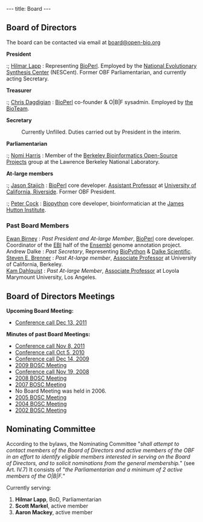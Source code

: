 ---
title: Board
---

== Board of Directors ==
The board can be contacted via email at [mailto:board@open-bio.org board@open-bio.org]

'''President'''
:; [[bp:Hilmar Lapp|Hilmar Lapp]] : Representing [[bp:BioPerl|BioPerl]].  Employed by the [http://www.nescent.org/ National Evolutionary Synthesis Center] (NESCent). Former OBF Parliamentarian, and currently acting Secretary.

'''Treasurer'''
:; [[bp:Chris Dagdigian|Chris Dagdigian]] : [[bp:BioPerl|BioPerl]] co-founder & O|B|F sysadmin. Employed by [http://www.bioteam.net the BioTeam].

'''Secretary'''
: Currently Unfilled. Duties carried out by President in the interim.

'''Parliamentarian'''
:; <span class="plainlinks">[http://www.linkedin.com/in/nomiharris Nomi Harris]</span> : Member of the [http://www.berkeleybop.org/ Berkeley Bioinformatics Open-Source Projects] group at the Lawrence Berkeley National Laboratory.

'''At-large members'''

:; [[bp:Jason Stajich|Jason Stajich]] : [[bp:BioPerl|BioPerl]] core developer. [http://stajichlab.fungalgenomes.org Assistant Professor] at [http://www.ucr.edu/ University of California, Riverside]. Former OBF President.

:; <span class="plainlinks">[http://www.hutton.ac.uk/staff/peter-cock Peter Cock]</span> : [[bp:Biopython|Biopython]] core developer, bioinformatician at the [http://www.hutton.ac.uk/ James Hutton Institute].

=== Past Board Members ===
; [[bp:Ewan Birney|Ewan Birney]] : ''Past President and At-large Member'',  [[bp:BioPerl|BioPerl]] core developer.  Coordinator of the [http://www.ebi.ac.uk EBI] half of the [http://www.ensembl.org Ensembl] genome annotation project.
; Andrew Dalke : ''Past Secretary'', Representing [http://www.biopython.org BioPython] & [http://www.dalkescientific.com Dalke Scientific].
; [[bp:Steven Brenner|Steven E. Brenner]] : ''Past At-large member'', [http://compbio.berkeley.edu Associate Professor] at University of California, Berkeley.
; [[User:Kdahlquist|Kam Dahlquist]] : ''Past At-large Member'', [http://myweb.lmu.edu/kdahlqui/ Associate Professor] at Loyola Marymount University, Los Angeles.

== Board of Directors Meetings ==

'''Upcoming Board Meeting:'''
* [[Minutes:2011_Dec_ConfCall| Conference call Dec 13, 2011]]

'''Minutes of past Board Meetings:'''
* [[Minutes:2011_ConfCall| Conference call Nov 8, 2011]]
* [[Minutes:2010_ConfCall| Conference call Oct 5, 2010]]
* [[Minutes:2009_ConfCall|Conference call Dec 14, 2009]]
* [[Minutes:2009 BOSC Meeting| 2009 BOSC Meeting]]
* [[Minutes:2008_ConfCall|Conference call Nov 19, 2008]] 
* [[Minutes:2008 BOSC Meeting| 2008 BOSC Meeting]]
* [[Minutes:2007 BOSC Meeting| 2007 BOSC Meeting]]
* No Board Meeting was held in 2006. 
* [[Minutes:2005 BOSC Meeting| 2005 BOSC Meeting]]
* [[Minutes:2004 BOSC Meeting| 2004 BOSC Meeting]]
* [[Minutes:2002 BOSC Meeting| 2002 BOSC Meeting]]

== Nominating Committee ==

According to the bylaws, the Nominating Committee "''shall attempt to contact members of the Board of Directors and active members of the OBF in an effort to identify eligible members interested in serving on the Board of Directors, and to solicit nominations from the general membership.''" (see Art. IV.7) It consists of "''the Parliamentarian and a minimum of 2 active members of the O|B|F.''" 

Currently serving:
# '''Hilmar Lapp''', BoD, Parliamentarian
# '''Scott Markel''', active member
# '''Aaron Mackey''', active member